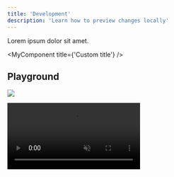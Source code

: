 ```yaml
---
title: 'Development'
description: 'Learn how to preview changes locally'
---
```




Lorem ipsum dolor sit amet.

<MyComponent title={'Custom title'} />

## Playground

![](https://select.dev/cdn-cgi/imagedelivery/1zmOcgV1p520E4lLTrYjjg/6e56ffe9-d474-4a86-4df4-57445bfed000/width=3840,quality=75)

<video autoPlay muted loop playsInline className="w-full aspect-video" src="https://storage.googleapis.com/prod_select_images/docs/lineage_full_demo.webm" />

### Development

Install the [Mintlify CLI](https://www.npmjs.com/package/mintlify) to preview the documentation changes locally. To install, use the following command

```
npm i -g mintlify
```

Run the following command at the root of your documentation (where mint.json is)

```
mintlify dev
```

### Publishing Changes

Install our Github App to auto propagate changes from your repo to your deployment. Changes will be deployed to production automatically after pushing to the default branch. Find the link to install on your dashboard.

#### Troubleshooting

* Mintlify dev isn't running - Run `mintlify install` it'll re-install dependencies.

* Page loads as a 404 - Make sure you are running in a folder with `mint.json`

# Original

<Info>
  **Prerequisite** You should have installed Node.js (version 18.10.0 or
  higher).
</Info>

Step 1. Install Mintlify on your OS:

<CodeGroup>
  ```bash npm
  npm i -g mintlify
  ```

  ```bash yarn
  yarn global add mintlify
  ```
</CodeGroup>

Step 2. Go to the docs are located (where you can find `mint.json`) and run the following command:

```bash
mintlify dev
```

The documentation website is now available at `http://localhost:3000`.

### Custom Ports

Mintlify uses port 3000 by default. You can use the `--port` flag to customize the port Mintlify runs on. For example, use this command to run in port 3333:

```bash
mintlify dev --port 3333
```

You will see an error like this if you try to run Mintlify in a port that's already taken:

```md
Error: listen EADDRINUSE: address already in use :::3000
```

## Mintlify Versions

Each CLI is linked to a specific version of Mintlify. Please update the CLI if your local website looks different than production.

<CodeGroup>
  ```bash npm
  npm i -g mintlify@latest
  ```

  ```bash yarn
  yarn global upgrade mintlify
  ```
</CodeGroup>

## Deployment

<Tip>
  Unlimited editors available under the [Startup
  Plan](https://mintlify.com/pricing)
</Tip>

You should see the following if the deploy successfully went through:

<Frame>
  <img src="/images/checks-passed.png" style={{ borderRadius: '0.5rem' }} />
</Frame>

## Troubleshooting

Here's how to solve some common problems when working with the CLI.

<AccordionGroup>
  <Accordion title="Mintlify is not loading">
    Update to Node v18. Run `mintlify install` and try again.
  </Accordion>

  <Accordion title="No such file or directory on Windows">
    Go to the `C:/Users/Username/.mintlify/` directory and remove the `mint`
    folder. Then Open the Git Bash in this location and run `git clone
            https://github.com/mintlify/mint.git`.

    Repeat step 3.
  </Accordion>

  <Accordion title="Getting an unknown error">
    Try navigating to the root of your device and delete the \~/.mintlify folder.
    Then run `mintlify dev` again.
  </Accordion>
</AccordionGroup>

Curious about what changed in a CLI version? [Check out the CLI changelog.](/changelog/command-line)